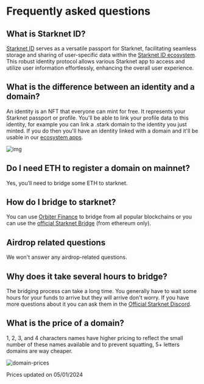 # Frequently asked questions

## What is Starknet ID?

[Starknet ID](http://app.Starknet.id/) serves as a versatile passport for Starknet, facilitating seamless storage and sharing of user-specific data within the [Starknet ID ecosystem](/core/integrations). This robust identity protocol allows various Starknet app to access and utilize user information effortlessly, enhancing the overall user experience.

## What is the difference between an identity and a domain?

An identity is an NFT that everyone can mint for free. It represents your Starknet passport or profile. You'll be able to link your profile data to this identity, for example you can link a .stark domain to the identity you just minted. If you do then you'll have an identity linked with a domain and it'll be usable in our [ecosystem apps](/core/integrations).

![img](/illustrations/identityVsDomain.webp)

## Do I need ETH to register a domain on mainnet?

Yes, you’ll need to bridge some ETH to starknet.

## How do I bridge to starknet?

You can use [Orbiter Finance](https://www.orbiter.finance/?source=Ethereum&dest=Starknet) to bridge from all popular blockchains or you can use the [official Starknet Bridge](https://starkgate.starknet.io/) (from ethereum only).

## Airdrop related questions

We won't answer any airdrop-related questions.

## Why does it take several hours to bridge?

The bridging process can take a long time. You generally have to wait some hours for your funds to arrive but they will arrive don't worry. If you have more questions about it you can ask them in the [Official Starknet Discord](https://discord.com/invite/qypnmzkhbc).

## What is the price of a domain?

1, 2, 3, and 4 characters names have higher pricing to reflect the small number of these names available and to prevent squatting, 5+ letters domains are way cheaper.

![domain-prices](public/illustrations/price.webp)

Prices updated on 05/01/2024
